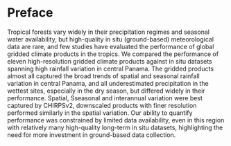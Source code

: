 # Preface {.unnumbered}

Tropical forests vary widely in their precipitation regimes and seasonal water availability, but high-quality in situ (ground-based) meteorological data are rare, and few studies have evaluated the performance of global gridded climate products in the tropics.  We compared the performance of eleven high-resolution gridded climate products against in situ datasets spanning high rainfall variation in central Panama. The gridded products almost all captured the broad trends of spatial and seasonal rainfall variation in central Panama, and all underestimated precipitation in the wettest sites, especially in the dry season, but differed widely in their performance. Spatial, Sseasonal and interannual variation were best captured by CHIRPSv2, downscaled products with finer resolution performed similarly in the spatial variation. Our ability to quantify performance was constrained by limited data availability, even in this region with relatively many high-quality long-term in situ datasets, highlighting the need for more investment in ground-based data collection.
